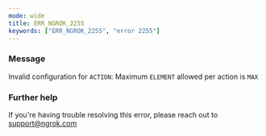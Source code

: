 ```yaml
---
mode: wide
title: ERR_NGROK_2255
keywords: ["ERR_NGROK_2255", "error 2255"]
---
```



### Message

Invalid configuration for `ACTION`: Maximum `ELEMENT` allowed per action is `MAX`

<ErrorDetails />

### Further help

If you're having trouble resolving this error, please reach out to [support@ngrok.com](mailto:support@ngrok.com?subject=Help%20with%20ERR_NGROK_2255)
